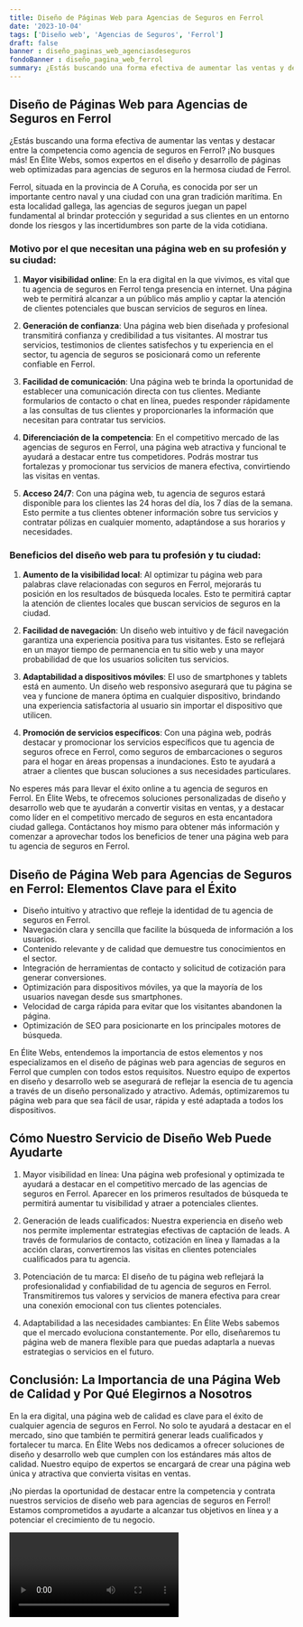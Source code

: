 ```yaml
---
title: Diseño de Páginas Web para Agencias de Seguros en Ferrol
date: '2023-10-04'
tags: ['Diseño web', 'Agencias de Seguros', 'Ferrol']
draft: false
banner : diseño_paginas_web_agenciasdeseguros
fondoBanner : diseño_pagina_web_ferrol
summary: ¿Estás buscando una forma efectiva de aumentar las ventas y destacar entre la competencia como agencia de seguros en Ferrol? ¡No busques más! En Élite Webs, somos expertos en el diseño y desarrollo de páginas web optimizadas para agencias de seguros en la hermosa ciudad de Ferrol.
---
```


## Diseño de Páginas Web para Agencias de Seguros en Ferrol

¿Estás buscando una forma efectiva de aumentar las ventas y destacar entre la competencia como agencia de seguros en Ferrol? ¡No busques más! En Élite Webs, somos expertos en el diseño y desarrollo de páginas web optimizadas para agencias de seguros en la hermosa ciudad de Ferrol.

Ferrol, situada en la provincia de A Coruña, es conocida por ser un importante centro naval y una ciudad con una gran tradición marítima. En esta localidad gallega, las agencias de seguros juegan un papel fundamental al brindar protección y seguridad a sus clientes en un entorno donde los riesgos y las incertidumbres son parte de la vida cotidiana.

### Motivo por el que necesitan una página web en su profesión y su ciudad:

1. **Mayor visibilidad online**: En la era digital en la que vivimos, es vital que tu agencia de seguros en Ferrol tenga presencia en internet. Una página web te permitirá alcanzar a un público más amplio y captar la atención de clientes potenciales que buscan servicios de seguros en línea.

2. **Generación de confianza**: Una página web bien diseñada y profesional transmitirá confianza y credibilidad a tus visitantes. Al mostrar tus servicios, testimonios de clientes satisfechos y tu experiencia en el sector, tu agencia de seguros se posicionará como un referente confiable en Ferrol.

3. **Facilidad de comunicación**: Una página web te brinda la oportunidad de establecer una comunicación directa con tus clientes. Mediante formularios de contacto o chat en línea, puedes responder rápidamente a las consultas de tus clientes y proporcionarles la información que necesitan para contratar tus servicios.

4. **Diferenciación de la competencia**: En el competitivo mercado de las agencias de seguros en Ferrol, una página web atractiva y funcional te ayudará a destacar entre tus competidores. Podrás mostrar tus fortalezas y promocionar tus servicios de manera efectiva, convirtiendo las visitas en ventas.

5. **Acceso 24/7**: Con una página web, tu agencia de seguros estará disponible para los clientes las 24 horas del día, los 7 días de la semana. Esto permite a tus clientes obtener información sobre tus servicios y contratar pólizas en cualquier momento, adaptándose a sus horarios y necesidades.

### Beneficios del diseño web para tu profesión y tu ciudad:

1. **Aumento de la visibilidad local**: Al optimizar tu página web para palabras clave relacionadas con seguros en Ferrol, mejorarás tu posición en los resultados de búsqueda locales. Esto te permitirá captar la atención de clientes locales que buscan servicios de seguros en la ciudad.

2. **Facilidad de navegación**: Un diseño web intuitivo y de fácil navegación garantiza una experiencia positiva para tus visitantes. Esto se reflejará en un mayor tiempo de permanencia en tu sitio web y una mayor probabilidad de que los usuarios soliciten tus servicios.

3. **Adaptabilidad a dispositivos móviles**: El uso de smartphones y tablets está en aumento. Un diseño web responsivo asegurará que tu página se vea y funcione de manera óptima en cualquier dispositivo, brindando una experiencia satisfactoria al usuario sin importar el dispositivo que utilicen.

4. **Promoción de servicios específicos**: Con una página web, podrás destacar y promocionar los servicios específicos que tu agencia de seguros ofrece en Ferrol, como seguros de embarcaciones o seguros para el hogar en áreas propensas a inundaciones. Esto te ayudará a atraer a clientes que buscan soluciones a sus necesidades particulares.

No esperes más para llevar el éxito online a tu agencia de seguros en Ferrol. En Élite Webs, te ofrecemos soluciones personalizadas de diseño y desarrollo web que te ayudarán a convertir visitas en ventas, y a destacar como líder en el competitivo mercado de seguros en esta encantadora ciudad gallega. Contáctanos hoy mismo para obtener más información y comenzar a aprovechar todos los beneficios de tener una página web para tu agencia de seguros en Ferrol.

<GifSeo />

<Cta />

## Diseño de Página Web para Agencias de Seguros en Ferrol: Elementos Clave para el Éxito

- Diseño intuitivo y atractivo que refleje la identidad de tu agencia de seguros en Ferrol.
- Navegación clara y sencilla que facilite la búsqueda de información a los usuarios.
- Contenido relevante y de calidad que demuestre tus conocimientos en el sector.
- Integración de herramientas de contacto y solicitud de cotización para generar conversiones.
- Optimización para dispositivos móviles, ya que la mayoría de los usuarios navegan desde sus smartphones.
- Velocidad de carga rápida para evitar que los visitantes abandonen la página.
- Optimización de SEO para posicionarte en los principales motores de búsqueda.

En Élite Webs, entendemos la importancia de estos elementos y nos especializamos en el diseño de páginas web para agencias de seguros en Ferrol que cumplen con todos estos requisitos. Nuestro equipo de expertos en diseño y desarrollo web se asegurará de reflejar la esencia de tu agencia a través de un diseño personalizado y atractivo. Además, optimizaremos tu página web para que sea fácil de usar, rápida y esté adaptada a todos los dispositivos.

## Cómo Nuestro Servicio de Diseño Web Puede Ayudarte

1. Mayor visibilidad en línea: Una página web profesional y optimizada te ayudará a destacar en el competitivo mercado de las agencias de seguros en Ferrol. Aparecer en los primeros resultados de búsqueda te permitirá aumentar tu visibilidad y atraer a potenciales clientes.

2. Generación de leads cualificados: Nuestra experiencia en diseño web nos permite implementar estrategias efectivas de captación de leads. A través de formularios de contacto, cotización en línea y llamadas a la acción claras, convertiremos las visitas en clientes potenciales cualificados para tu agencia.

3. Potenciación de tu marca: El diseño de tu página web reflejará la profesionalidad y confiabilidad de tu agencia de seguros en Ferrol. Transmitiremos tus valores y servicios de manera efectiva para crear una conexión emocional con tus clientes potenciales.

4. Adaptabilidad a las necesidades cambiantes: En Élite Webs sabemos que el mercado evoluciona constantemente. Por ello, diseñaremos tu página web de manera flexible para que puedas adaptarla a nuevas estrategias o servicios en el futuro.

## Conclusión: La Importancia de una Página Web de Calidad y Por Qué Elegirnos a Nosotros

En la era digital, una página web de calidad es clave para el éxito de cualquier agencia de seguros en Ferrol. No solo te ayudará a destacar en el mercado, sino que también te permitirá generar leads cualificados y fortalecer tu marca. En Élite Webs nos dedicamos a ofrecer soluciones de diseño y desarrollo web que cumplen con los estándares más altos de calidad. Nuestro equipo de expertos se encargará de crear una página web única y atractiva que convierta visitas en ventas.

¡No pierdas la oportunidad de destacar entre la competencia y contrata nuestros servicios de diseño web para agencias de seguros en Ferrol! Estamos comprometidos a ayudarte a alcanzar tus objetivos en línea y a potenciar el crecimiento de tu negocio.

<Video />

<CtaBot job='Agencias de Seguros' city='Ferrol'/>

<Gmaps query='Ferrol+españa+maps' />